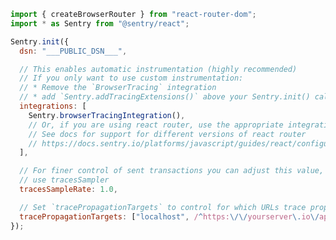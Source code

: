 ```javascript
import { createBrowserRouter } from "react-router-dom";
import * as Sentry from "@sentry/react";

Sentry.init({
  dsn: "___PUBLIC_DSN___",

  // This enables automatic instrumentation (highly recommended)
  // If you only want to use custom instrumentation:
  // * Remove the `BrowserTracing` integration
  // * add `Sentry.addTracingExtensions()` above your Sentry.init() call
  integrations: [
    Sentry.browserTracingIntegration(),
    // Or, if you are using react router, use the appropriate integration
    // See docs for support for different versions of react router
    // https://docs.sentry.io/platforms/javascript/guides/react/configuration/integrations/react-router/
  ],

  // For finer control of sent transactions you can adjust this value, or
  // use tracesSampler
  tracesSampleRate: 1.0,

  // Set `tracePropagationTargets` to control for which URLs trace propagation should be enabled
  tracePropagationTargets: ["localhost", /^https:\/\/yourserver\.io\/api/],
});
```
